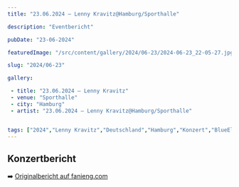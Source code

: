 ```yaml
---
title: "23.06.2024 – Lenny Kravitz@Hamburg/Sporthalle"

description: "Eventbericht"

pubDate: "23-06-2024"

featuredImage: "/src/content/gallery/2024/06-23/2024-06-23_22-05-27.jpg"

slug: "2024/06-23"

gallery:

 - title: "23.06.2024 – Lenny Kravitz"
 - venue: "Sporthalle"
 - city: "Hamburg"
 - artist: "23.06.2024 – Lenny Kravitz@Hamburg/Sporthalle"


tags: ["2024","Lenny Kravitz","Deutschland","Hamburg","Konzert","BlueElectricLight","Foto","Sporthalle"]
---
```

## Konzertbericht
➡️ [Originalbericht auf fanieng.com](https://fanieng.com/2024/06-23/23-06-2024-23.06.2024-–-lenny-kravitz-hamburg-sporthalle)
